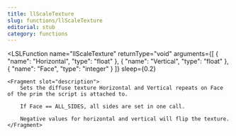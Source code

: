 ```yaml
---
title: llScaleTexture
slug: functions/llScaleTexture
editorial: stub
category: functions
---
```


<LSLFunction
	name="llScaleTexture"
	returnType="void"
	arguments={[
	{
		"name": "Horizontal",
		"type": "float"
	},
	{
		"name": "Vertical",
		"type": "float"
	},
	{
		"name": "Face",
		"type": "integer"
	}
]}
	sleep={0.2}
>
	<Fragment slot="description">
		Sets the diffuse texture Horizontal and Vertical repeats on Face of the prim the script is attached to.
		
		If Face == ALL_SIDES, all sides are set in one call.
		
		Negative values for horizontal and vertical will flip the texture.
	</Fragment>
</LSLFunction>
